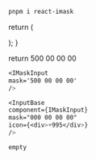          
```css filename="install"  copy
pnpm i react-imask
```


  return (
    <div className="">
      <IMaskInput mask="500 00 00 00" className={styles.imask}/>
    </div>
  );
}

  return <ImaskCustomInput />
          500 00 00 00 


```css filename="Custom Use Example Imask"  copy
<IMaskInput
mask='500 00 00 00'
/>
```
         
```css filename="Mantine Use Case"  copy
<InputBase
component={IMaskInput}
mask="000 00 00 00"
icon={<div>+995</div>}
/>
```


```css filename="Material Ui Use Case"  copy
empty
```